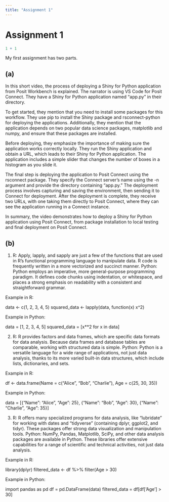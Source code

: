 ```yaml
---
title: "Assignment 1"
---
```


# Assignment 1

```r
1 + 1
```

My first assignment has two parts.

## (a)

In this short video, the process of deploying a Shiny for Python application from Posit Workbench is explained. The narrator is using VS Code for Posit Connect. They have a Shiny for Python application named "app.py" in their directory.

To get started, they mention that you need to install some packages for this workflow. They use pip to install the Shiny package and rsconnect-python for deploying the applications. Additionally, they mention that the application depends on two popular data science packages, matplotlib and numpy, and ensure that these packages are installed.

Before deploying, they emphasize the importance of making sure the application works correctly locally. They run the Shiny application and obtain a URL, which leads to their Shiny for Python application. The application includes a simple slider that changes the number of boxes in a histogram as you slide it.

The final step is deploying the application to Posit Connect using the rsconnect package. They specify the Connect server's name using the -n argument and provide the directory containing "app.py." The deployment process involves capturing and saving the environment, then sending it to Connect for deployment. After the deployment is complete, they receive two URLs, with one taking them directly to Posit Connect, where they can see the application running in a Connect instance.

In summary, the video demonstrates how to deploy a Shiny for Python application using Posit Connect, from package installation to local testing and final deployment on Posit Connect.

## (b)

1.  R: Apply, lapply, and sapply are just a few of the functions that are used in R's functional programming language to manipulate data. R code is frequently written in a more vectorized and succinct manner. Python: Python employs an imperative, more general-purpose programming paradigm. It defines code chunks using indentation, or whitespace, and places a strong emphasis on readability with a consistent and straightforward grammar.

Example in R:

data \<- c(1, 2, 3, 4, 5) squared_data \<- lapply(data, function(x) x\^2)

Example in Python:

data = \[1, 2, 3, 4, 5\] squared_data = \[x\*\*2 for x in data\]

2.  R: R provides factors and data frames, which are specific data formats for data analysis. Because data frames and database tables are comparable, working with structured data is simple. Python: Python is a versatile language for a wide range of applications, not just data analysis, thanks to its more varied built-in data structures, which include lists, dictionaries, and sets.

Example in R:

df \<- data.frame(Name = c("Alice", "Bob", "Charlie"), Age = c(25, 30, 35))

Example in Python:

data = \[{"Name": "Alice", "Age": 25}, {"Name": "Bob", "Age": 30}, {"Name": "Charlie", "Age": 35}\]

3.  R: R offers many specialized programs for data analysis, like "lubridate" for working with dates and "tidyverse" (containing dplyr, ggplot2, and tidyr). These packages offer strong data visualization and manipulation tools. Python: NumPy, Pandas, Matplotlib, SciPy, and other data analysis packages are available in Python. These libraries offer extensive capabilities for a range of scientific and technical activities, not just data analysis.

Example in R:

library(dplyr) filtered_data \<- df %\>% filter(Age \> 30)

Example in Python:

import pandas as pd df = pd.DataFrame(data) filtered_data = df\[df\['Age'\] \> 30\]
